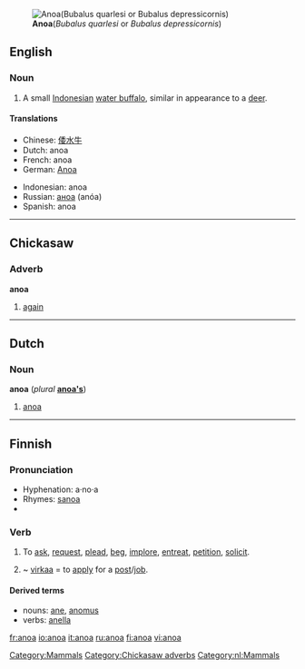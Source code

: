 {{wikipedia}}
[[Image:Anoa 3.jpg|right|thumb|'''Anoa'''(''Bubalus quarlesi'' or ''Bubalus depressicornis'')]]
==English==

===Noun===
{{en-noun}}

# A small [[Indonesian]] [[water buffalo]], similar in appearance to a [[deer]].

====Translations====
{{top}}
*Chinese: [[倭水牛]]
*Dutch: anoa
*French: anoa
*German: [[Anoa]]
{{mid}}
*Indonesian: anoa
*Russian: [[аноа]] (anóa) {{m}}
*Spanish: anoa {{m}}
{{bottom}}

[[Category:Mammals]]

----

==Chickasaw==

===Adverb===
'''anoa'''

# [[again]]

[[Category:Chickasaw adverbs]]

----

==Dutch==

===Noun===
'''anoa''' (''plural'' '''[[anoa's]]''')

# [[#English|anoa]]

[[Category:nl:Mammals]]

----

==Finnish==
{{Finnish index|an}}

===Pronunciation===
*Hyphenation: a·no·a
*Rhymes: [[sanoa]]
*{{IPA|lang=fi|['ɑnoɑ(ʔ)]}}

===Verb===
{{fi-verb|ano|type=sanoa}}

# {{transitive}} To [[ask]], [[request]], [[plead]], [[beg]], [[implore]], [[entreat]], [[petition]], [[solicit]].
# {{transitive}} ~ [[virka]]a = to [[apply]] for a [[post]]/[[job]].

====Derived terms====
*nouns: [[ane#Finnish|ane]], [[anomus]]
*verbs: [[anella]]

[[fr:anoa]]
[[io:anoa]]
[[it:anoa]]
[[ru:anoa]]
[[fi:anoa]]
[[vi:anoa]]